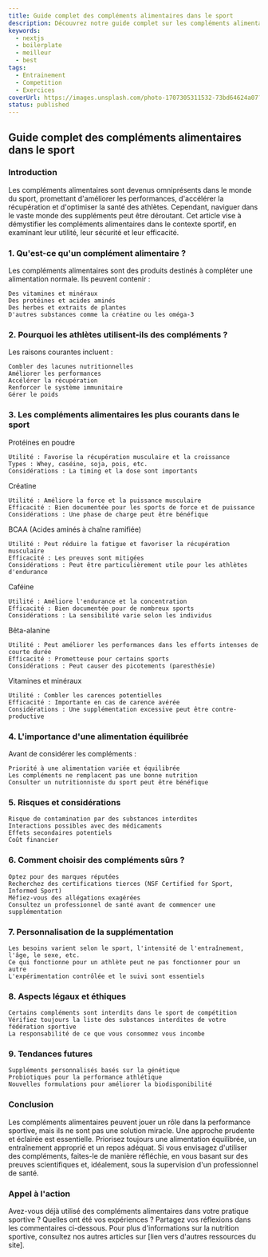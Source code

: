 ```yaml
---
title: Guide complet des compléments alimentaires dans le sport 
description: Découvrez notre guide complet sur les compléments alimentaires pour sportifs. Types, bienfaits, précautions et conseils pour optimiser vos performances en toute sécurité: apprenez à choisir les compléments adaptés à vos objectifs et à votre pratique.
keywords:
  - nextjs
  - boilerplate
  - meilleur
  - best
tags:
  - Entrainement
  - Competition
  - Exercices
coverUrl: https://images.unsplash.com/photo-1707305311532-73bd64624a07?q=80&w=2970&auto=format&fit=crop&ixlib=rb-4.0.3&ixid=M3wxMjA3fDB8MHxwaG90by1wYWdlfHx8fGVufDB8fHx8fA%3D%3D
status: published
---
```


## Guide complet des compléments alimentaires dans le sport 

### Introduction

Les compléments alimentaires sont devenus omniprésents dans le monde du sport, promettant d'améliorer les performances, d'accélérer la récupération et d'optimiser la santé des athlètes. Cependant, naviguer dans le vaste monde des suppléments peut être déroutant. Cet article vise à démystifier les compléments alimentaires dans le contexte sportif, en examinant leur utilité, leur sécurité et leur efficacité.
### 1. Qu'est-ce qu'un complément alimentaire ?

Les compléments alimentaires sont des produits destinés à compléter une alimentation normale. Ils peuvent contenir :

    Des vitamines et minéraux
    Des protéines et acides aminés
    Des herbes et extraits de plantes
    D'autres substances comme la créatine ou les oméga-3

### 2. Pourquoi les athlètes utilisent-ils des compléments ?

Les raisons courantes incluent :

    Combler des lacunes nutritionnelles
    Améliorer les performances
    Accélérer la récupération
    Renforcer le système immunitaire
    Gérer le poids

### 3. Les compléments alimentaires les plus courants dans le sport
Protéines en poudre

    Utilité : Favorise la récupération musculaire et la croissance
    Types : Whey, caséine, soja, pois, etc.
    Considérations : La timing et la dose sont importants

Créatine

    Utilité : Améliore la force et la puissance musculaire
    Efficacité : Bien documentée pour les sports de force et de puissance
    Considérations : Une phase de charge peut être bénéfique

BCAA (Acides aminés à chaîne ramifiée)

    Utilité : Peut réduire la fatigue et favoriser la récupération musculaire
    Efficacité : Les preuves sont mitigées
    Considérations : Peut être particulièrement utile pour les athlètes d'endurance

Caféine

    Utilité : Améliore l'endurance et la concentration
    Efficacité : Bien documentée pour de nombreux sports
    Considérations : La sensibilité varie selon les individus

Bêta-alanine

    Utilité : Peut améliorer les performances dans les efforts intenses de courte durée
    Efficacité : Prometteuse pour certains sports
    Considérations : Peut causer des picotements (paresthésie)

Vitamines et minéraux

    Utilité : Combler les carences potentielles
    Efficacité : Importante en cas de carence avérée
    Considérations : Une supplémentation excessive peut être contre-productive

### 4. L'importance d'une alimentation équilibrée

Avant de considérer les compléments :

    Priorité à une alimentation variée et équilibrée
    Les compléments ne remplacent pas une bonne nutrition
    Consulter un nutritionniste du sport peut être bénéfique

### 5. Risques et considérations

    Risque de contamination par des substances interdites
    Interactions possibles avec des médicaments
    Effets secondaires potentiels
    Coût financier

### 6. Comment choisir des compléments sûrs ?

    Optez pour des marques réputées
    Recherchez des certifications tierces (NSF Certified for Sport, Informed Sport)
    Méfiez-vous des allégations exagérées
    Consultez un professionnel de santé avant de commencer une supplémentation

### 7. Personnalisation de la supplémentation

    Les besoins varient selon le sport, l'intensité de l'entraînement, l'âge, le sexe, etc.
    Ce qui fonctionne pour un athlète peut ne pas fonctionner pour un autre
    L'expérimentation contrôlée et le suivi sont essentiels

### 8. Aspects légaux et éthiques

    Certains compléments sont interdits dans le sport de compétition
    Vérifiez toujours la liste des substances interdites de votre fédération sportive
    La responsabilité de ce que vous consommez vous incombe

### 9. Tendances futures

    Suppléments personnalisés basés sur la génétique
    Probiotiques pour la performance athlétique
    Nouvelles formulations pour améliorer la biodisponibilité

### Conclusion

Les compléments alimentaires peuvent jouer un rôle dans la performance sportive, mais ils ne sont pas une solution miracle. Une approche prudente et éclairée est essentielle. Priorisez toujours une alimentation équilibrée, un entraînement approprié et un repos adéquat. Si vous envisagez d'utiliser des compléments, faites-le de manière réfléchie, en vous basant sur des preuves scientifiques et, idéalement, sous la supervision d'un professionnel de santé.

### Appel à l'action

Avez-vous déjà utilisé des compléments alimentaires dans votre pratique sportive ? Quelles ont été vos expériences ? Partagez vos réflexions dans les commentaires ci-dessous. Pour plus d'informations sur la nutrition sportive, consultez nos autres articles sur [lien vers d'autres ressources du site].

